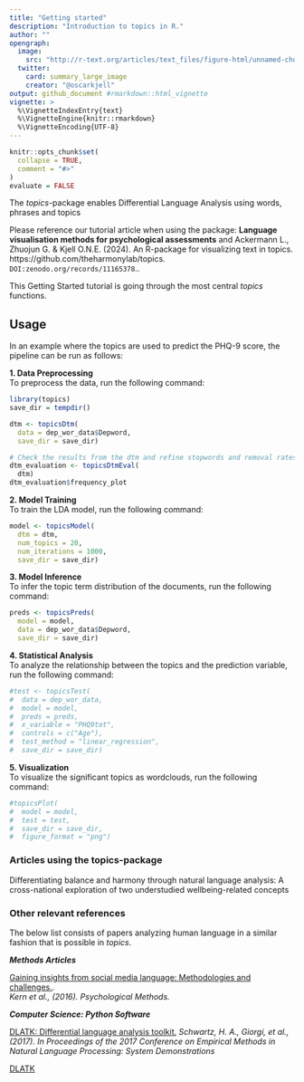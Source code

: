 ```yaml
---
title: "Getting started"
description: "Introduction to topics in R."
author: ""
opengraph:
  image: 
    src: "http://r-text.org/articles/text_files/figure-html/unnamed-chunk-5-1.png"
  twitter:
    card: summary_large_image
    creator: "@oscarkjell"
output: github_document #rmarkdown::html_vignette
vignette: >
  %\VignetteIndexEntry{text}
  %\VignetteEngine{knitr::rmarkdown}
  %\VignetteEncoding{UTF-8}
---
```

```r
knitr::opts_chunk$set(
  collapse = TRUE,
  comment = "#>"
)
evaluate = FALSE
```
The *topics*-package enables Differential Language Analysis using words, phrases and topics

Please reference our tutorial article when using the package: **Language visualisation methods for psychological assessments** and Ackermann L., Zhuojun G. & Kjell O.N.E. (2024). An R-package for visualizing text in topics. https://github.com/theharmonylab/topics. `DOI:zenodo.org/records/11165378`..

This Getting Started tutorial is going through the most central *topics* functions.  

## Usage
In an example where the topics are used to predict the PHQ-9 score, the pipeline can be run as follows:

**1. Data Preprocessing**<br>
To preprocess the data, run the following command:

```r

library(topics)
save_dir = tempdir()

dtm <- topicsDtm(
  data = dep_wor_data$Depword, 
  save_dir = save_dir)

# Check the results from the dtm and refine stopwords and removal rates if necessary
dtm_evaluation <- topicsDtmEval(
  dtm)
dtm_evaluation$frequency_plot
```

**2. Model Training**<br>
To train the LDA model, run the following command:

```r

model <- topicsModel(
  dtm = dtm,
  num_topics = 20,
  num_iterations = 1000, 
  save_dir = save_dir)

```

**3. Model Inference**<br>
To infer the topic term distribution of the documents, run the following command:
```r

preds <- topicsPreds(
  model = model,
  data = dep_wor_data$Depword, 
  save_dir = save_dir)

```


**4. Statistical Analysis**<br>
To analyze the relationship between the topics and the prediction variable, run the following command:
```r

#test <- topicsTest(
#  data = dep_wor_data,
#  model = model,
#  preds = preds,
#  x_variable = "PHQ9tot",
#  controls = c("Age"),
#  test_method = "linear_regression", 
#  save_dir = save_dir)

```

**5. Visualization**<br>
To visualize the significant topics as wordclouds, run the following command:
```r

#topicsPlot(
#  model = model,
#  test = test, 
#  save_dir = save_dir,
#  figure_format = "png")

```



### Articles using the topics-package
Differentiating balance and harmony through natural language analysis: A cross-national exploration of two understudied wellbeing-related concepts


### Other relevant references
The below list consists of papers analyzing human language in a similar fashion that is possible in *topics*.

***Methods Articles***

[Gaining insights from social media language: Methodologies and challenges.](http://www.peggykern.org/uploads/5/6/6/7/56678211/kern_2016_-_gaining_insights_from_social_media_language-_methodologies_and_challenges.pdf).  
*Kern et al., (2016). Psychological Methods.*


***Computer Science: Python Software***  

[DLATK: Differential language analysis toolkit.](https://aclanthology.org/D17-2010/)
*Schwartz, H. A., Giorgi, et al., (2017).  In Proceedings of the 2017 Conference on Empirical Methods in Natural Language Processing: System Demonstrations* 


[DLATK](https://github.com/dlatk/dlatk)



